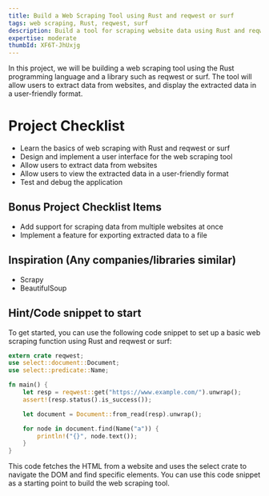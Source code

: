 ```yaml
---
title: Build a Web Scraping Tool using Rust and reqwest or surf
tags: web scraping, Rust, reqwest, surf
description: Build a tool for scraping website data using Rust and reqwest or surf
expertise: moderate
thumbId: XF6T-JhUxjg
---
```


In this project, we will be building a web scraping tool using the Rust programming language and a library such as reqwest or surf. The tool will allow users to extract data from websites, and display the extracted data in a user-friendly format.

<h1>Project Checklist</h1>
<ul>
<li>Learn the basics of web scraping with Rust and reqwest or surf</li>
<li>Design and implement a user interface for the web scraping tool</li>
<li>Allow users to extract data from websites</li>
<li>Allow users to view the extracted data in a user-friendly format</li>
<li>Test and debug the application</li>
</ul>
<h2>Bonus Project Checklist Items</h2>
<ul>
<li>Add support for scraping data from multiple websites at once</li>
<li>Implement a feature for exporting extracted data to a file</li>
</ul>
<h2>Inspiration (Any companies/libraries similar)</h2>
<ul>
<li>Scrapy</li>
<li>BeautifulSoup</li>
</ul>
<h2>Hint/Code snippet to start</h2>
To get started, you can use the following code snippet to set up a basic web scraping function using Rust and reqwest or surf:

```rust
extern crate reqwest;
use select::document::Document;
use select::predicate::Name;

fn main() {
    let resp = reqwest::get("https://www.example.com/").unwrap();
    assert!(resp.status().is_success());

    let document = Document::from_read(resp).unwrap();

    for node in document.find(Name("a")) {
        println!("{}", node.text());
    }
}
```

This code fetches the HTML from a website and uses the select crate to navigate the DOM and find specific elements. You can use this code snippet as a starting point to build the web scraping tool.
